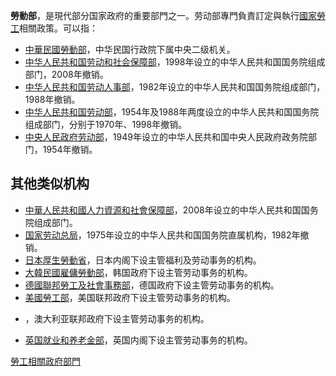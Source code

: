 '''勞動部'''，是現代部分国家政府的重要部門之一。劳动部專門負責訂定與執行[[國家|國家]][[勞工|勞工]]相關政策。可以指：
*[[中華民國勞動部|中華民國勞動部]]，中华民国行政院下属中央二级机关。
*[[中华人民共和国劳动和社会保障部|中华人民共和国劳动和社会保障部]]，1998年设立的中华人民共和国国务院组成部门，2008年撤销。
*[[中华人民共和国劳动人事部|中华人民共和国劳动人事部]]，1982年设立的中华人民共和国国务院组成部门，1988年撤销。
*[[中华人民共和国劳动部|中华人民共和国劳动部]]，1954年及1988年两度设立的中华人民共和国国务院组成部门，分别于1970年、1998年撤销。
*[[中央人民政府劳动部|中央人民政府劳动部]]，1949年设立的中华人民共和国中央人民政府政务院部门，1954年撤销。

== 其他类似机构 ==
*[[中華人民共和國人力資源和社會保障部|中華人民共和國人力資源和社會保障部]]，2008年设立的中华人民共和国国务院组成部门。
*[[国家劳动总局|国家劳动总局]]，1975年设立的中华人民共和国国务院直属机构，1982年撤销。
*[[日本|日本]][[厚生勞動省|厚生勞動省]]，日本内阁下设主管福利及劳动事务的机构。
*[[大韓民國雇傭勞動部|大韓民國雇傭勞動部]]，韩国政府下设主管劳动事务的机构。
*[[德國聯邦勞工及社會事務部|德國聯邦勞工及社會事務部]]，德国政府下设主管劳动事务的机构。
*[[美國勞工部|美國勞工部]]，美国联邦政府下设主管劳动事务的机构。
*{{link-en|澳大利亞就業部|Minister for Employment (Australia)}}，澳大利亚联邦政府下设主管劳动事务的机构。
*[[英国就业和养老金部|英国就业和养老金部]]，英国内阁下设主管劳动事务的机构。

{{Disambig|Cat=三字組織機構消歧義}}
[[Category:勞工相關政府部門|]]